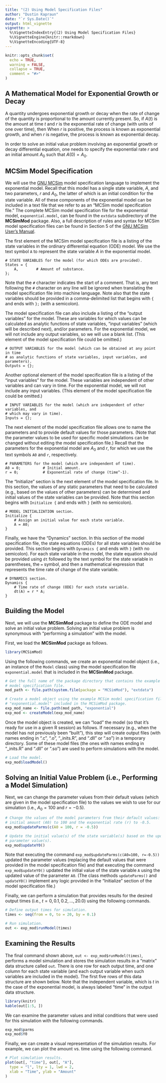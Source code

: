 ```yaml
---
title: "(2) Using Model Specification Files"
author: "Dustin Kapraun"
date: "`r Sys.Date()`"
output: html_vignette
vignette: >
  %\VignetteIndexEntry{(2) Using Model Specification Files}
  %\VignetteEngine{knitr::rmarkdown}
  %\VignetteEncoding{UTF-8}
---
```


```r
knitr::opts_chunk$set(
  echo = TRUE,
  warning = FALSE,
  collapse = TRUE,
  comment = "#>"
)
```

## A Mathematical Model for Exponential Growth or Decay

A quantity undergoes exponential growth or decay when the rate of change of the quantity is proportional to the amount currently present. So, if $A(t)$ is the amount at time $t$ and $r$ is the exponential rate of change (with units of one over time), then
\begin{equation}
  \frac{\textrm{d}}{\textrm{d}t}A(t) = r \cdot A(t).
\end{equation}
When $r$ is positive, the process is known as exponential growth, and when $r$ is negative, the process is known as exponential decay.

In order to solve an initial value problem involving an exponential growth or decay differential equation, one needs to specify the exponential rate $r$ and an initial amount $A_0$ such that $A(0) = A_0$.

## MCSim Model Specification

We will use the [GNU MCSim](https://www.gnu.org/software/mcsim/) model specification language to implement the exponential model. Recall that this model has a single state variable, $A$, and two parameters, $r$ and $A_0$, the latter of which is an initial condition for the state variable. All of these components of the exponential model can be included in a text file that we refer to as an "MCSim model specification file." The complete MCSim model specification file for the exponential model, `exponential.model`, can be found in the `extdata` subdirectory of the **MCSimMod** package. Also, a full description of rules and syntax for MCSim model specification files can be found in Section 5 of the [GNU MCSim User's Manual](https://www.gnu.org/software/mcsim/mcsim.html).

The first element of the MCSim model specification file is a listing of the state variables in the ordinary differential equation (ODE) model. We use the text symbol `A` to represent the state variable $A$ in the exponential model.
```verbatim
# STATE VARIABLES for the model (for which ODEs are provided).
States = {
    A,        # Amount of substance.
};
```
Note that the `#` character indicates the start of a comment. That is, any text following the `#` character on any line will be ignored when translating the model specification file into machine language. Note also that the state variables should be provided in a comma-delimited list that begins with `{` and ends with `};` (with a semicolon).

The model specification file can also include a listing of the "output variables" for the model. These are variables for which values can be calculated as analytic functions of state variables, "input variables" (which will be described next), and/or parameters. For the exponential model, we will not include any output variables, so we will use a blank list. (This element of the model specification file could be omitted.)
```verbatim
# OUTPUT VARIABLES for the model (which can be obtained at any point in time
# as analytic functions of state variables, input variables, and parameters).
Outputs = {};
```

Another optional element of the model specification file is a listing of the "input variables" for the model. These variables are independent of other variables and can vary in time. For the exponential model, we will not include any input variables. (This element of the model specification file could be omitted.)
```verbatim
# INPUT VARIABLES for the model (which are independent of other variables, and
# which may vary in time).
Inputs = {};
```

The next element of the model specification file allows one to name the parameters and to provide default values for those parameters. (Note that the parameter values to be used for specific model simulations can be changed without editing the model specification file.) Recall that the parameters for the exponential model are $A_0$ and $r$, for which we use the text symbols `A0` and `r`, respectively.
```verbatim
# PARAMETERS for the model (which are independent of time).
A0 = 0;          # Initial amount.
r = 0;           # Exponential rate of change (time^-1).
```

The "Initialize" section is the next element of the model specification file. In this section, the values of any static parameters that need to be calculated (e.g., based on the values of other parameters) can be determined and initial values of the state variables can be provided. Note that this section begins with `Initialize {` and ends with `}` (with no semicolon).
```verbatim
# MODEL INITIALIZATION section.
Initialize {
    # Assign an initial value for each state variable.
    A = A0;
}
```

Finally, we have the "Dynamics" section. In this section of the model specification file, the state equations (ODEs) for all state variables should be provided. This section begins with `Dynamics {` and ends with `}` (with no semicolon). For each state variable in the model, the state equation should be provided using `dt` followed by the text symbol for the state variable in parentheses, the `=` symbol, and then a mathematical expression that represents the time rate of change of the state variable.
```verbatim
# DYNAMICS section.
Dynamics {
    # Time rate of change (ODE) for each state variable.
    dt(A) = r * A;
}
```

## Building the Model

Next, we will use the **MCSimMod** package to define the ODE model and solve an initial value problem. Solving an initial value problem is synonymous with "performing a simulation" with the model.

First, we load the **MCSimMod** package as follows.
```r
library(MCSimMod)
```

Using the following commands, we create an exponential model object (i.e., an instance of the `Model` class) using the model specification file `exponential.model` that is included in the **MCSimMod** package.
```r
# Get the full name of the package directory that contains the example MCSim
# model specification file.
mod_path <- file.path(system.file(package = "MCSimMod"), "extdata")

# Create a model object using the example MCSim model specification file
# "exponential.model" included in the MCSimMod package.
exp_mod_name <- file.path(mod_path, "exponential")
exp_mod <- createModel(exp_mod_name)
```

Once the model object is created, we can "load" the model (so that it's ready for use in a given R session) as follows. If necessary (e.g., when the model has not previously been "built"), this step will create output files (with names ending in ".c", ".o", "_inits.R", and ".dll" or ".so") in a temporary directory. Some of these model files (the ones with names ending in "_inits.R" and ".dll" or ".so") are used to perform simulations with the model.
```r
# Load the model.
exp_mod$loadModel()
```

## Solving an Initial Value Problem (i.e., Performing a Model Simulation)

Next, we can change the parameter values from their default values (which are given in the model specification file) to the values we wish to use for our simulation (i.e., $A_0 = 100$ and $r = -0.5$). 
```r
# Change the values of the model parameters from their default values: set the
# initial amount (A0) to 100 and the exponential rate (r) to -0.5.
exp_mod$updateParms(c(A0 = 100, r = -0.5))

# Update the initial value(s) of the state variable(s) based on the updated
# parameter value(s).
exp_mod$updateY0()
```

Note that executing the command `exp_mod$updateParms(c(A0=100, r=-0.5))` updated the parameter values (replacing the default values that were provided in the model specification file) and that executing the command `exp_mod$updateY0()` updated the initial value of the state variable `A` using the updated value of the parameter `A0`. (The class methods `updateParms()` and `updateY0()` implement any logic provided in the "Initialize" section of the model specification file.)

Finally, we can perform a simulation that provides results for the desired output times (i.e., $t = 0, 0.1, 0.2, \ldots, 20.0$) using the following commands.
```r
# Define output times for simulation.
times <- seq(from = 0, to = 20, by = 0.1)

# Run simulation.
out <- exp_mod$runModel(times)
```

## Examining the Results

The final command shown above, `out <- exp_mod$runModel(times)`,  performs a model simulation and stores the simulation results in a "matrix" data structure called `out`. There is one row for each output time, and one column for each state variable (and each output variable when such variables are included in the model). The first five rows of this data structure are shown below. Note that the independent variable, which is $t$ in the case of the exponential model, is always labeled "time" in the output data structure.
```r
library(knitr)
kable(out[1:5, ])
```

We can examine the parameter values and initial conditions that were used for this simulation with the following commands.
```r
exp_mod$parms
exp_mod$Y0
```

Finally, we can create a visual representation of the simulation results. For example, we can plot the amount vs. time using the following command.
```r
# Plot simulation results.
plot(out[, "time"], out[, "A"],
  type = "l", lty = 1, lwd = 2,
  xlab = "Time", ylab = "Amount"
)
```
